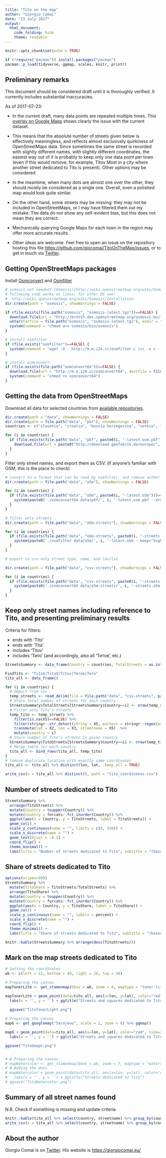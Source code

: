 ```yaml
---
title: "Tito on the map"
author: "Giorgio Comai"
date: "23 July 2017"
output:   
  html_document:
    code_folding: hide
    theme: readable
---
```


```r
knitr::opts_chunk$set(echo = TRUE)

if (!require("pacman")) install.packages("pacman")
pacman::p_load(tidyverse, ggmap, scales, knitr, printr)

```

## Preliminary remarks

This document should be considered draft until it is thoroughly verified. It currently includes substantial inaccuracies.

As of 2017-07-23:

- In the current draft, many data points are repeated multiple times. This [overlay on Google Maps](https://www.google.com/maps/d/viewer?mid=1o575c8xb_TncaQ4Rk8NIxIyNpfY&ll=43.86474657972989%2C19.327976068483963&z=7) shows clearly the issue with the current dataset.

- This means that the absolute number of streets given below is effectively meaningless, and reflects almost exclusively quirkiness of OpenStreetMaps data. Since sometimes the same street is recorded with slightly different names, with slightly different coordinates, the easiest way out of it is probably to keep only one data point per town (even if this would remove, for example, Titov Most in a city where another street dedicated to Tito is present). Other options may be considered

- In the meantime, when many dots are almost one over the other, they should mostly be considered as a single one. Overall, even a polished map would look quite similar. 

- On the other hand, some streets may be missing: they may not be included in OpenStreetMaps, or I may have filtered them out my mistake. The data do not show any self-evident bias, but this does not mean they are correct. 

- Mechanically querying Google Maps for each town in the region may offer more accurate results. 

- Other ideas are welcome. Feel free to open an issue on the repository hosting this file [https://github.com/giocomai/TitoOnTheMap/issues](https://github.com/giocomai/TitoOnTheMap/issues), or to get in touch via [Twitter](http://twitter.com/giocomai/).

## Getting OpenStreetMaps packages

Install [Osmconvert](http://wiki.openstreetmap.org/wiki/Osmconvert) and [Osmfilter](http://wiki.openstreetmap.org/wiki/Osmfilter)

```r
# osmosis not needed? (Osmosis)[http://wiki.openstreetmap.org/wiki/Osmosis/Installation] 
# following code works on linux, for other OS see:
#  http://wiki.openstreetmap.org/wiki/Osmosis/Installation
dir.create(path = "osmosis", showWarnings = FALSE)

if (file.exists(file.path("osmosis", "osmosis-latest.tgz"))==FALSE) {
  download.file(url = "http://bretth.dev.openstreetmap.org/osmosis-build/osmosis-latest.tgz", destfile = file.path("osmosis", "osmosis-latest.tgz"))
  untar(tarfile = file.path("osmosis", "osmosis-latest.tgz"), exdir = "osmosis")
  system(command = "chmod a+x osmosis/bin/osmosis")
}
```

```r
# install osmfilter
if (file.exists("osmfilter")==FALSE) {
  system(command = "wget -O - http://m.m.i24.cc/osmfilter.c |cc -x c - -O3 -o osmfilter")
}

# install osmconvert
if (file.exists(file.path("osmconvert64"))==FALSE) {
  download.file(url = "http://m.m.i24.cc/osmconvert64", destfile = file.path("osmconvert64"))
  system(command = "chmod +x osmconvert64")
}


```

## Getting the data from OpenStreetMaps

Download all data for selected countries from [available repositories](http://download.geofabrik.de/europe.html).

```r
dir.create(path = "data", showWarnings = FALSE)
dir.create(path = file.path("data", "pbf"), showWarnings = FALSE)
countries <- c("slovenia", "croatia", "bosnia-herzegovina", "serbia", "montenegro", "kosovo", "macedonia")

for (i in countries) {
  if (file.exists(file.path("data", "pbf", paste0(i, "-latest.osm.pbf")))==FALSE) {
    download.file(url = paste0("http://download.geofabrik.de/europe/", i, "-latest.osm.pbf"), destfile = file.path("data", "pbf", paste0(i, "-latest.osm.pbf")))
  }
}

```

Filter only street names, and export them as CSV. (if anyone's familiar with OSM, this is the place to check)

```r
# convert to a format that can be read by osmfilter, and remove author data to reduce file size
dir.create(path = file.path("data", "o5m"), showWarnings = FALSE)

for (i in countries) {
  if (file.exists(file.path("data", "o5m", paste0(i, "-latest.o5m")))==FALSE) {
    system(paste0('./osmconvert64 data/pbf/', i, '-latest.osm.pbf --drop-version --out-o5m -o=data/o5m/', i, '-latest.o5m'))
  }
}

# filter only streets
dir.create(path = file.path("data", "o5m-streets"), showWarnings = FALSE)

for (i in countries) {
  if (file.exists(file.path("data", "o5m-streets", paste0(i, "-streets.o5m")))==FALSE) {
    system(paste0('./osmfilter data/o5m/', i, '-latest.o5m --keep="highway=*" --drop-version > ', 'data/o5m-streets/', i, '-streets.o5m'))
  }
}

# export to csv only street type, name, and lon/lat

dir.create(path = file.path("data", "csv-streets"), showWarnings = FALSE)

for (i in countries) {
  if (file.exists(file.path("data", "csv-streets", paste0(i, "-streets.csv")))==FALSE) {
    system(paste0('./osmconvert64 data/o5m-streets/', i, '-streets.o5m --all-to-nodes --csv="@id @lat @lon highway name" > data/csv-streets/', i, '-streets.csv', " --csv-separator='; '"))
  }
}

```

## Keep only street names including reference to Tito, and presenting preliminary results

Criteria for filters:

- ends with 'Tito'
- ends with 'Tita'
- includes 'Titov'
- includes 'Тито' (and accordingly, also all 'Титов', etc.)

```r

StreetsSummary <- data_frame(Country = countries, TotalStreets = as.integer(NA), TitoStreets = as.integer(NA))

FindTito <- "Tito$|Tita$|Titov|Титов|Тито"
tito_all <- data_frame()

for (i in countries) {
  # Import from csv
  temp_streets <- read_delim(file = file.path("data", "csv-streets", paste0(i, "-streets.csv")), delim = "; ", col_names = FALSE, locale = locale(decimal_mark = "."), trim_ws = TRUE)
  # Store total number of streets for each country
  StreetsSummary$TotalStreets[StreetsSummary$Country==i] <- nrow(temp_streets)
  # Filter only Tito's streets
  temp_tito <- temp_streets %>% 
    filter(is.na(X5)==FALSE) %>% 
    filter(stringr::str_detect(string = X5, pattern = stringr::regex(pattern = FindTito, ignore_case = TRUE))) %>%
    transmute(lat = X2, lon = X3, streetname = X5)  %>%
    mutate(country = i)
  # Store number of Tito's streets in given country
  StreetsSummary$TitoStreets[StreetsSummary$Country==i] <- nrow(temp_tito)
  # Merge table for each country
  tito_all <- bind_rows(tito_all, temp_tito)
}
# remove duplicate location with exactly same coordinates
tito_all <- tito_all %>% distinct(lon, lat, .keep_all = TRUE)

write_csv(x = tito_all %>% distinct(), path = "tito_coordinates.csv")
```

## Number of streets dedicated to Tito

```r
StreetsSummary %>%
  arrange(TitoStreets) %>% 
  mutate(Country = toupper(Country)) %>% 
  mutate(Country = forcats::fct_inorder(Country)) %>% 
  ggplot(aes(x = Country, y = TitoStreets, label = TitoStreets)) +
  geom_col() +
  scale_y_continuous(name = "", limits = c(0, 150)) +
  scale_x_discrete(name = "") +
  geom_text(hjust = -0.1) +
  coord_flip() +
  theme_minimal() +
  labs(title = "Number of streets dedicated to Tito", subtitle = "(based on OpenStreetMaps data)")

```

## Share of streets dedicated to Tito 

```r
options(scipen=999)
StreetsSummary %>%
  mutate(TitoShare = TitoStreets/TotalStreets) %>% 
  arrange(TitoShare) %>% 
  mutate(Country = toupper(Country)) %>% 
  mutate(Country = forcats::fct_inorder(Country)) %>% 
  ggplot(aes(x = Country, y = TitoShare, label = TitoShare)) +
  geom_col() +
  scale_y_continuous(name = "", labels = percent) +
  scale_x_discrete(name = "") +
  coord_flip() +
  theme_minimal() +
  labs(title = "Share of streets dedicated to Tito", subtitle = "(based on OpenStreetMaps data)")
```

```r
knitr::kable(StreetsSummary %>% arrange(desc(TitoStreets)))
```


## Mark on the map streets dedicated to Tito

```r
# Setting the coordinates
wb <- c(left = 12, bottom = 40, right = 26, top = 48)

# Preparing the canvas
mapTonerLite <- get_stamenmap(bbox = wb, zoom = 6, maptype = "toner-lite") %>% ggmap()

mapTonerLite + geom_point(data=tito_all, aes(x=lon, y=lat), color="red", size=2, alpha=0.5) +
  labs(x = '', y = '') + ggtitle("Streets and squares dedicated to Tito")
  
  ggsave("TitoTonerLight.png")

# Preparing the canvas  
mapG <- get_googlemap("Sarajevo", scale = 2, zoom = 6) %>% ggmap()

mapG + geom_point(data=tito_all, aes(x=lon, y=lat), color="red", size=2, alpha=0.5) +
  labs(x = '', y = '') + ggtitle("Streets and squares dedicated to Tito")

ggsave("TitoGmaps.png")


# # Preparing the canvas
# mapWatercolor <- get_stamenmap(bbox = wb, zoom = 7, maptype = "watercolor") %>% ggmap()
# # Adding the dots
# mapWatercolor + geom_point(data=tito_all, aes(x=lon, y=lat), color="red", size=2, alpha=0.5) +
#   labs(x = '', y = '') + ggtitle("Streets dedicated to Tito")
# ggsave("TitoWatercolor.png")

```

## Summary of all street names found

N.B. Check if something is missing and update criteria

```r
knitr::kable(tito_all %>% select(country, streetname) %>% group_by(country, streetname) %>% count() %>% arrange(country, desc(n), streetname))
write_csv(x = tito_all %>% select(country, streetname) %>% group_by(country, streetname) %>% count() %>% arrange(country, desc(n), streetname), path = "tito_streetnames.csv")
```

## About the author

Giorgio Comai is on [Twitter](http://twitter.com/giocomai/). His website is [https://giorgiocomai.eu/](https://giorgiocomai.eu/)
